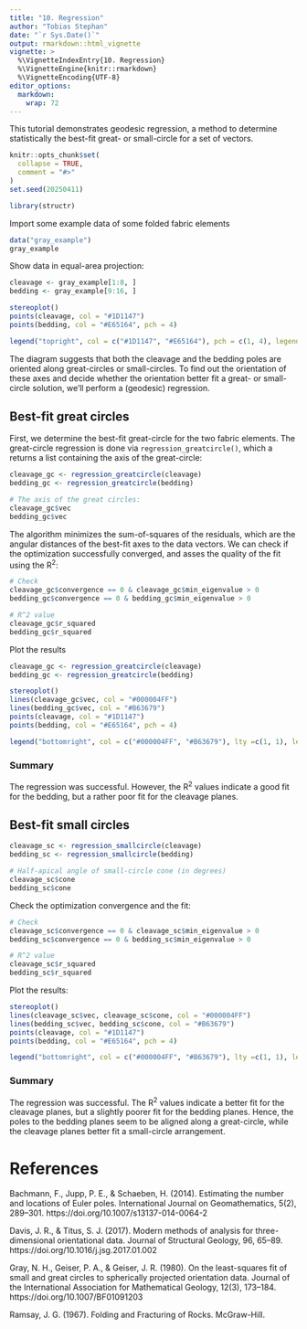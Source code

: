 ```yaml
---
title: "10. Regression"
author: "Tobias Stephan"
date: "`r Sys.Date()`"
output: rmarkdown::html_vignette
vignette: >
  %\VignetteIndexEntry{10. Regression}
  %\VignetteEngine{knitr::rmarkdown}
  %\VignetteEncoding{UTF-8}
editor_options: 
  markdown: 
    wrap: 72
---
```


This tutorial demonstrates geodesic regression, a method to determine statistically the best-fit great- or small-circle for a set of vectors.

```r
knitr::opts_chunk$set(
  collapse = TRUE,
  comment = "#>"
)
set.seed(20250411)
```

```r
library(structr)
```

Import some example data of some folded fabric elements
```r
data("gray_example")
gray_example
```     
Show data in equal-area projection:

```r
cleavage <- gray_example[1:8, ]
bedding <- gray_example[9:16, ]

stereoplot()
points(cleavage, col = "#1D1147")
points(bedding, col = "#E65164", pch = 4)

legend("topright", col = c("#1D1147", "#E65164"), pch = c(1, 4), legend = c("Poles to cleavage", "Poles to bedding"))
``` 

The diagram suggests that both the cleavage and the bedding poles are oriented along great-circles or small-circles. To find out the orientation of these axes and decide whether the orientation better fit a great- or small-circle solution, we'll perform a (geodesic) regression.

## Best-fit great circles
First, we determine the best-fit great-circle for the two fabric elements. The great-circle regression is done via `regression_greatcircle()`, which a returns a list containing the axis of the great-circle:

```r
cleavage_gc <- regression_greatcircle(cleavage)
bedding_gc <- regression_greatcircle(bedding)

# The axis of the great circles:
cleavage_gc$vec
bedding_gc$vec
```

The algorithm minimizes the sum-of-squares of the residuals, which are the angular distances of the best-fit axes to the data vectors. 
We can check if the optimization successfully converged, and asses the quality of the fit using the R<sup>2</sup>:
```r
# Check 
cleavage_gc$convergence == 0 & cleavage_gc$min_eigenvalue > 0
bedding_gc$convergence == 0 & bedding_gc$min_eigenvalue > 0

# R^2 value
cleavage_gc$r_squared
bedding_gc$r_squared
``` 

Plot the results
```r
cleavage_gc <- regression_greatcircle(cleavage)
bedding_gc <- regression_greatcircle(bedding)

stereoplot()
lines(cleavage_gc$vec, col = "#000004FF")
lines(bedding_gc$vec, col = "#B63679")
points(cleavage, col = "#1D1147")
points(bedding, col = "#E65164", pch = 4)

legend("bottomright", col = c("#000004FF", "#B63679"), lty =c(1, 1), legend = c("Cleavage best greatcircle", "Bedding best greatcircle"))
``` 

### Summary

The regression was successful. However, the R<sup>2</sup> values indicate a good fit for the bedding, but a rather poor fit for the cleavage planes.

## Best-fit small circles
```r
cleavage_sc <- regression_smallcircle(cleavage)
bedding_sc <- regression_smallcircle(bedding)

# Half-apical angle of small-circle cone (in degrees)
cleavage_sc$cone
bedding_sc$cone
``` 

Check the optimization convergence and the fit:
```r
# Check 
cleavage_sc$convergence == 0 & cleavage_sc$min_eigenvalue > 0
bedding_sc$convergence == 0 & bedding_sc$min_eigenvalue > 0

# R^2 value
cleavage_sc$r_squared
bedding_sc$r_squared
``` 

Plot the results:
```r
stereoplot()
lines(cleavage_sc$vec, cleavage_sc$cone, col = "#000004FF")
lines(bedding_sc$vec, bedding_sc$cone, col = "#B63679")
points(cleavage, col = "#1D1147")
points(bedding, col = "#E65164", pch = 4)

legend("bottomright", col = c("#000004FF", "#B63679"), lty =c(1, 1), legend = c("Cleavage best smallcircle", "Bedding best smallcircle"))
```

### Summary

The regression was successful. The R<sup>2</sup> values indicate a better fit for the cleavage planes, but a slightly poorer fit for the bedding planes. Hence, the poles to the bedding planes seem to be aligned along a great-circle, while the cleavage planes better fit a small-circle arrangement.

# References
Bachmann, F., Jupp, P. E., & Schaeben, H. (2014). Estimating the number and locations of Euler poles. International Journal on Geomathematics, 5(2), 289–301. https://doi.org/10.1007/s13137-014-0064-2

Davis, J. R., & Titus, S. J. (2017). Modern methods of analysis for three-dimensional orientational data. Journal of Structural Geology, 96, 65–89. https://doi.org/10.1016/j.jsg.2017.01.002

Gray, N. H., Geiser, P. A., & Geiser, J. R. (1980). On the least-squares fit of small and great circles to spherically projected orientation data. Journal of the International Association for Mathematical Geology, 12(3), 173–184. https://doi.org/10.1007/BF01091203

Ramsay, J. G. (1967). Folding and Fracturing of Rocks. McGraw-Hill.